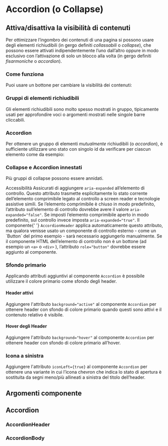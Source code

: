 
<Meta title='Documentazione/Componenti/Collapse' of={Collapse} />

# Accordion (o Collapse)

## Attiva/disattiva la visibilità di contenuti

Per ottimizzare l’ingombro dei contenuti di una pagina si possono usare degli elementi richiudibili (in gergo definiti _collassabili_ o _collapse_), che possono essere attivati indipendentemente l’uno dall’altro oppure in modo esclusivo con l’attivazione di solo un blocco alla volta (in gergo definiti _fisarmoniche_ o _accordion_).

### Come funziona

Puoi usare un bottone per cambiare la visibilità dei contenuti:

<Canvas>
  <Story id='componenti-collapse--esempi' />
</Canvas>

### Gruppi di elementi richiudibili

Gli elementi richiudibili sono molto spesso mostrati in gruppo, tipicamente usati per approfondire voci o argomenti mostrati nelle singole barre cliccabili.

<Canvas>
  <Story id='componenti-collapse--gruppi-di-elementi-richiudibili' />
</Canvas>

### Accordion

Per ottenere un gruppo di elementi _mutualmente_ richiudibili (o _accordion_), è sufficiente utilizzare uno stato con singolo id da verificare per ciascun elemento come da esempio:

<Canvas>
  <Story id='componenti-collapse--accordion' />
</Canvas>

### Collapse e Accordion innestati

Più gruppi di collapse possono essere annidati.

<Canvas>
  <Story id='componenti-collapse--collapse-e-accordion-innestati' />
</Canvas>

<div className='docs'>
  <Callout color='success'>
    <CalloutTitle>
      <span className='text'>Accessibilità</span>
    </CalloutTitle>
    <CalloutText>
      Assicurati di aggiungere <Code>aria-expanded</Code> all’elemento di controllo. Questo attributo trasmette
      esplicitamente lo stato corrente dell’elemento comprimibile legato al controllo a screen reader e tecnologie
      assistive simili. Se l’elemento comprimibile è chiuso in modo predefinito, l’attributo sull’elemento di controllo
      dovrebbe avere il valore <Code>aria-expanded="false"</Code>. Se imposti l’elemento comprimibile aperto in modo
      predefinito, sul controllo invece imposta <Code>aria-expanded="true"</Code>. Il componente{' '}
      <Code>AccordionHeader</Code> applica automaticamente questo attributo, ma qualora venisse usato un componente di
      controllo esterno - come un `Button` del primo esempio - sarà necessario aggiungerlo manualmente. Se il componente
      HTML dell’elemento di controllo non è un bottone (ad esempio un <Code>&lt;a&gt;</Code> o <Code>&lt;div&gt;</Code>
      ), l’attributo <Code>role="button"</Code> dovrebbe essere aggiunto al componente.
    </CalloutText>
  </Callout>
</div>

### Sfondo primario

Applicando attributi aggiuntivi al componente `Accordion` è possibile utilizzare il colore primario come sfondo degli header.

#### Header attivi

Aggiungere l'attributo `background="active"` al componente `Accordion` per ottenere header con sfondo di colore primario quando questi sono attivi e il contenuto relativo è visibile.

<Canvas>
  <Story id='componenti-collapse--header-attivi' />
</Canvas>

#### Hover degli Header

Aggiungere l'attributo `background="hover"` al componente `Accordion` per ottenere header con sfondo di colore primario all’hover.

<Canvas>
  <Story id='componenti-collapse--header-hover' />
</Canvas>

### Icona a sinistra

Aggiungere l'attributo `iconLeft={true}` al componente `Accordion` per ottenere una variante in cui l’icona chevron che indica lo stato di apertura è sostituita da segni meno/più allineati a sinistra del titolo dell’header.

<Canvas>
  <Story id='componenti-collapse--icona-sinistra' />
</Canvas>

## Argomenti componente

## Accordion

<ArgsTable of={Accordion} />

### AccordionHeader

<ArgsTable of={AccordionHeader} />

### AccordionBody

<ArgsTable of={AccordionBody} />
